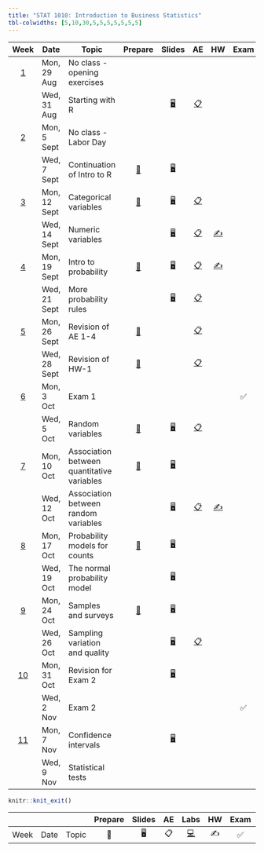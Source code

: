 ```yaml
---
title: "STAT 1010: Introduction to Business Statistics"
tbl-colwidths: [5,10,30,5,5,5,5,5,5,5]
---
```


::: column-screen-inset-right
|           Week            | Date         | Topic                                      |                            Prepare                             |                                       Slides                                       |                                                             AE                                                              |                         HW                          | Exam | Project |                                                                                 |
|:------:|--------|--------|:------:|:------:|:------:|:------:|:------:|:------:|:------:|
| [1](/weeks/week-01.html)  | Mon, 29 Aug  | No class - opening exercises               |                                                                |                                                                                    |                                                                                                                             |                                                     |      |         |                                                                                 |
|                           | Wed, 31 Aug  | Starting with R                            |                                                                | [🖥️](/slides/01_introduction.html "Lecture slides"){aria-label="Lecture 1 slides"} |     [📋](/ae/ae-0-first_line_of_code.html "Application exercise - 1"){aria-label="Application Exercise 0 instructions"}     |                                                     |      |         |                                                                                 |
| [2](/weeks/week-02.html)  | Mon, 5 Sept  | No class - Labor Day                       |                                                                |                                                                                    |                                                                                                                             |                                                     |      |         |                                                                                 |
|                           | Wed, 7 Sept  | Continuation of Intro to R                 | [📖](/weeks/week-02.html#prepare){aria-label="Week 2 summary"} |     [🖥️](/slides/lect_02.html "Lecture slides"){aria-label="Lecture 1 slides"}     |                                                                                                                             |                                                     |      |         |                                                                                 |
| [3](/weeks/week-03.html)  | Mon, 12 Sept | Categorical variables                      | [📖](/weeks/week-03.html#prepare){aria-label="Week 2 summary"} |     [🖥️](/slides/lect_03.html "Lecture slides"){aria-label="Lecture 1 slides"}     | [📋](/ae/ae-2-exploring-categorical-vars.html "Application exercise - 2"){aria-label="Application Exercise 0 instructions"} |                                                     |      |         |                                                                                 |
|                           | Wed, 14 Sept | Numeric variables                          |                                                                |     [🖥️](/slides/lect_04.html "Lecture slides"){aria-label="Lecture 1 slides"}     |              [📋](/ae/ae-3.html "Application exercise - 3"){aria-label="Application Exercise 0 instructions"}               | [✍️](/hw/hw-6.html){aria-label="HW 5 instructions"} |      |         |                                                                                 |
| [4](/weeks/week-04.html)  | Mon, 19 Sept | Intro to probability                       | [📖](/weeks/week-04.html#prepare){aria-label="Week 2 summary"} |     [🖥️](/slides/lect_05.html "Lecture slides"){aria-label="Lecture 1 slides"}     |              [📋](/ae/ae-4.html "Application exercise - 4"){aria-label="Application Exercise 0 instructions"}               | [✍️](/hw/hw-1.html){aria-label="HW 5 instructions"} |      |         |                                                                                 |
|                           | Wed, 21 Sept | More probability rules                     |                                                                |     [🖥️](/slides/lect_06.html "Lecture slides"){aria-label="Lecture 1 slides"}     |              [📋](/ae/ae-5.html "Application exercise - 5"){aria-label="Application Exercise 0 instructions"}               |                                                     |      |         |                                                                                 |
| [5](/weeks/week-05.html)  | Mon, 26 Sept | Revision of AE 1-4                         | [📖](/weeks/week-05.html#prepare){aria-label="Week 2 summary"} |                                                                                    |              [📋](/ae/ae-6.html "Application exercise - 6"){aria-label="Application Exercise 0 instructions"}               |                                                     |      |         |                                                                                 |
|                           | Wed, 28 Sept | Revision of HW-1                           | [📖](/weeks/week-05.html#prepare){aria-label="Week 2 summary"} |                                                                                    |              [📋](/ae/ae-7.html "Application exercise - 7"){aria-label="Application Exercise 0 instructions"}               |                                                     |      |         |                                                                                 |
| [6](/weeks/week-06.html)  | Mon, 3 Oct   | Exam 1                                     |                                                                |                                                                                    |                                                                                                                             |                                                     |  ✅  |         |                                                                                 |
|                           | Wed, 5 Oct   | Random variables                           | [📖](/weeks/week-06.html#prepare){aria-label="Week 2 summary"} |     [🖥️](/slides/lect_07.html "Lecture slides"){aria-label="Lecture 1 slides"}     |              [📋](/ae/ae-8.html "Application exercise - 8"){aria-label="Application Exercise 0 instructions"}               |                                                     |      |         |                                                                                 |
| [7](/weeks/week-07.html)  | Mon, 10 Oct  | Association between quantitative variables | [📖](/weeks/week-07.html#prepare){aria-label="Week 2 summary"} |     [🖥️](/slides/lect_08.html "Lecture slides"){aria-label="Lecture 1 slides"}     |                                                                                                                             |                                                     |      |         |                                                                                 |
|                           | Wed, 12 Oct  | Association between random variables       |                                                                |                             [🖥️](/slides/lect_09.html)                             |              [📋](/ae/ae-9.html "Application exercise - 9"){aria-label="Application Exercise 0 instructions"}               | [✍️](/hw/hw-2.html){aria-label="HW 5 instructions"} |      |         |                                                                                 |
| [8](/weeks/week-08.html)  | Mon, 17 Oct  | Probability models for counts              | [📖](/weeks/week-08.html#prepare){aria-label="Week 2 summary"} |                             [🖥️](/slides/lect_10.html)                             |                                                                                                                             |                                                     |      |         |                                                                                 |
|                           | Wed, 19 Oct  | The normal probability model               |                                                                |                             [🖥️](/slides/lect_11.html)                             |                                                                                                                             |                                                     |      |         |                                                                                 |
| [9](/weeks/week-09.html)  | Mon, 24 Oct  | Samples and surveys                        | [📖](/weeks/week-09.html#prepare){aria-label="Week 2 summary"} |                             [🖥️](/slides/lect_12.html)                             |                                                                                                                             |                                                     |      |         |                                                                                 |
|                           | Wed, 26 Oct  | Sampling variation and quality             |                                                                |                             [🖥️](/slides/lect_13.html)                             |             [📋](/ae/ae-10.html "Application exercise - 10"){aria-label="Application Exercise 0 instructions"}              |                                                     |      |         | [📂](https://stats1010-f22.github.io/website/project-description.html#proposal) |
| [10](/weeks/week-10.html) | Mon, 31 Oct  | Revision for Exam 2                        |                                                                |                            [🖥️](/slides/halloween.html)                            |                                                                                                                             |                                                     |      |         |                                                                                 |
|                           | Wed, 2 Nov   | Exam 2                                     |                                                                |                                                                                    |                                                                                                                             |                                                     |  ✅  |         |                                                                                 |
| [11](/weeks/week-11.html) | Mon, 7 Nov   | Confidence intervals                       |                                                                |                             [🖥️](/slides/lect_14.html)                             |                                                                                                                             |                                                     |      |         |                                                                                 |
|                           | Wed, 9 Nov   | Statistical tests                          |                                                                |                                                                                    |                                                                                                                             |                                                     |      |         |                                                                                 |
:::

```r
knitr::knit_exit()
```

|      |      |       | Prepare | Slides | AE  |                                                    Labs                                                    | HW  | Exam | Project |
|-------|-------|-------|:-----:|:-----:|:-----:|:-------------:|:-----:|:-----:|:-----:|
| Week | Date | Topic |   📖    |   🖥️   | 📋  | [💻](https://sakai.duke.edu/samigo-app/servlet/Login?id=6fa7ebf3-01af-42a6-91ba-3e813d3901221641094171786) | ✍️  |  ✅  |   📂    |
